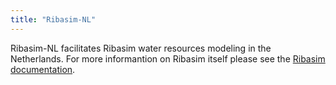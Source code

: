 ```yaml
---
title: "Ribasim-NL"
---
```


Ribasim-NL facilitates Ribasim water resources modeling in the Netherlands.
For more informantion on Ribasim itself please see the [Ribasim documentation](https://ribasim.org/).
